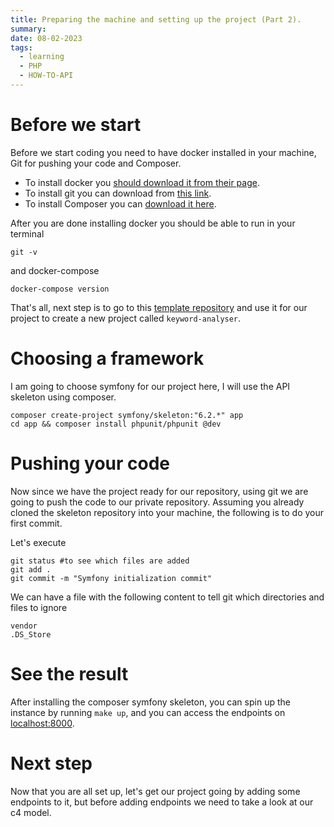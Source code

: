 ```yaml
---
title: Preparing the machine and setting up the project (Part 2).
summary:
date: 08-02-2023
tags:
  - learning
  - PHP
  - HOW-TO-API
---
```


<TOCInline toc={props.toc} />

# Before we start

Before we start coding you need to have docker installed in your machine, Git for pushing your code and Composer.

- To install docker you [should download it from their page](https://www.docker.com/products/docker-desktop/).
- To install git you can download from [this link](https://git-scm.com/downloads).
- To install Composer you can [download it here](https://getcomposer.org/download/).

After you are done installing docker you should be able to run in your terminal

```terminal
git -v
```
and docker-compose

```terminal
docker-compose version
```

That's all, next step is to go to this [template repository](https://github.com/didslm/nginx-php-skeleton) and use it for our project
to create a new project called `keyword-analyser`.

# Choosing a framework

I am going to choose symfony for our project here, I will use the API skeleton using composer.
```terminal
composer create-project symfony/skeleton:"6.2.*" app
cd app && composer install phpunit/phpunit @dev
```

# Pushing your code

Now since we have the project ready for our repository, using git we are going to push the code to our private repository.
Assuming you already cloned the skeleton repository into your machine, the following is to do your first commit.

Let's execute
```terminal
git status #to see which files are added
git add .
git commit -m "Symfony initialization commit"
```

We can have a file with the following content to tell git which directories and files to ignore
```txt:.gitignore
vendor
.DS_Store
```


# See the result
After installing the composer symfony skeleton, you can spin up the instance by running `make up`,
and you can access the endpoints on [localhost:8000](http://localhost:8000/).


# Next step
Now that you are all set up,
let's get our project going by adding some endpoints to it, but before adding endpoints we need to take a look at our c4 model.
